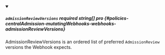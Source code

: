 
<details className="config-field" data-expandable="false" open>
<summary>

##### `admissionReviewVersions` <span className="config-field-required" data-required="false">required</span> <span className="config-field-type">string[]</span> <span className="config-field-default"></span> <span className="config-field-enum"></span> <span data-pro="false" className="config-field-pro">pro</span> {#policies-centralAdmission-mutatingWebhooks-webhooks-admissionReviewVersions}

AdmissionReviewVersions is an ordered list of preferred `AdmissionReview`
versions the Webhook expects.

</summary>



</details>
